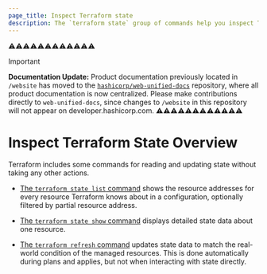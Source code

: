 ```yaml
---
page_title: Inspect Terraform state
description: The `terraform state` group of commands help you inspect Terraform state. Learn how inspecting Terraform state can help you read and update state.
---
```


⚠️⚠️⚠️⚠️⚠️⚠️⚠️⚠️⚠️⚠️⚠️⚠️
> [!IMPORTANT]  
> **Documentation Update:** Product documentation previously located in `/website` has moved to the [`hashicorp/web-unified-docs`](https://github.com/hashicorp/web-unified-docs) repository, where all product documentation is now centralized. Please make contributions directly to `web-unified-docs`, since changes to `/website` in this repository will not appear on developer.hashicorp.com.
⚠️⚠️⚠️⚠️⚠️⚠️⚠️⚠️⚠️⚠️⚠️⚠️


# Inspect Terraform State Overview

Terraform includes some commands for reading and updating state without taking
any other actions.

- [The `terraform state list` command](/terraform/cli/commands/state/list)
  shows the resource addresses for every resource Terraform knows about in a
  configuration, optionally filtered by partial resource address.

- [The `terraform state show` command](/terraform/cli/commands/state/show)
  displays detailed state data about one resource.

- [The `terraform refresh` command](/terraform/cli/commands/refresh) updates
  state data to match the real-world condition of the managed resources. This is
  done automatically during plans and applies, but not when interacting with
  state directly.
